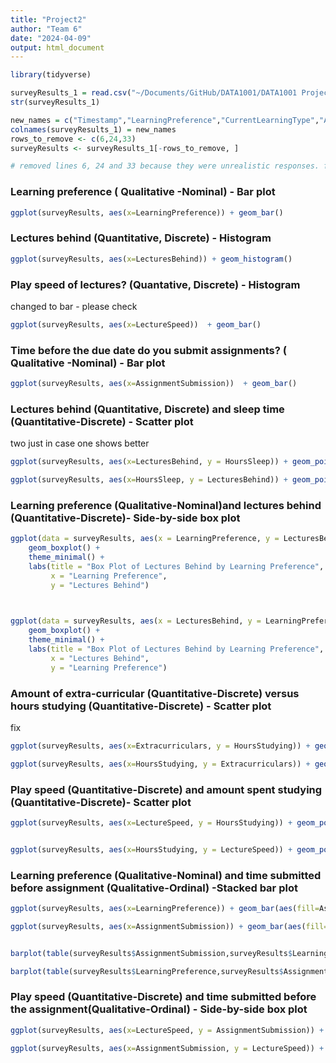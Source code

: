 ```yaml
---
title: "Project2"
author: "Team 6"
date: "2024-04-09"
output: html_document
---
```


```r
library(tidyverse)
```

```r

surveyResults_1 = read.csv("~/Documents/GitHub/DATA1001/DATA1001 Project responses with time - Sheet1 copy.csv")
str(surveyResults_1)
```
```r
new_names = c("Timestamp","LearningPreference","CurrentLearningType","AssignmentSubmission","LecturesBehind","LectureSpeed","WakeUp","Bedtime","HoursStudying","Extracurriculars","MealsDaily","HoursSleep")
colnames(surveyResults_1) = new_names
rows_to_remove <- c(6,24,33)
surveyResults <- surveyResults_1[-rows_to_remove, ]

# removed lines 6, 24 and 33 because they were unrealistic responses. for example: 840 hours of study in a day...

```

### Learning preference ( Qualitative -Nominal) - Bar plot
```r

ggplot(surveyResults, aes(x=LearningPreference)) + geom_bar()


```
### Lectures behind (Quantitative, Discrete) - Histogram
```r

ggplot(surveyResults, aes(x=LecturesBehind)) + geom_histogram()

```
### Play speed of lectures?  (Quantative, Discrete) - Histogram

changed to bar - please check
```r

ggplot(surveyResults, aes(x=LectureSpeed))  + geom_bar()

```
### Time before the due date do you submit assignments? ( Qualitative -Nominal) - Bar plot
```r
ggplot(surveyResults, aes(x=AssignmentSubmission))  + geom_bar()

```



### Lectures behind (Quantitative, Discrete) and sleep time (Quantitative-Discrete)  - Scatter plot
two just in case one shows better
```r

ggplot(surveyResults, aes(x=LecturesBehind, y = HoursSleep)) + geom_point()

ggplot(surveyResults, aes(x=HoursSleep, y = LecturesBehind)) + geom_point()
```
### Learning preference (Qualitative-Nominal)and lectures behind (Quantitative-Discrete)- Side-by-side box plot
```r

ggplot(data = surveyResults, aes(x = LearningPreference, y = LecturesBehind)) +
    geom_boxplot() +
    theme_minimal() +
    labs(title = "Box Plot of Lectures Behind by Learning Preference",
         x = "Learning Preference",
         y = "Lectures Behind")
       


ggplot(data = surveyResults, aes(x = LecturesBehind, y = LearningPreference)) +
    geom_boxplot() +
    theme_minimal() +
    labs(title = "Box Plot of Lectures Behind by Learning Preference",
         x = "Lectures Behind",
         y = "Learning Preference")


```
### Amount of extra-curricular  (Quantitative-Discrete) versus hours studying (Quantitative-Discrete) - Scatter plot

fix

```r


ggplot(surveyResults, aes(x=Extracurriculars, y = HoursStudying)) + geom_point()

ggplot(surveyResults, aes(x=HoursStudying, y = Extracurriculars)) + geom_point()
```

### Play speed (Quantitative-Discrete) and amount spent studying (Quantitative-Discrete)- Scatter plot
```r

ggplot(surveyResults, aes(x=LectureSpeed, y = HoursStudying)) + geom_point()


ggplot(surveyResults, aes(x=HoursStudying, y = LectureSpeed)) + geom_point()

```
### Learning preference (Qualitative-Nominal) and time submitted before assignment (Qualitative-Ordinal) -Stacked bar plot
```r

ggplot(surveyResults, aes(x=LearningPreference)) + geom_bar(aes(fill=AssignmentSubmission))

ggplot(surveyResults, aes(x=AssignmentSubmission)) + geom_bar(aes(fill=LearningPreference))


barplot(table(surveyResults$AssignmentSubmission,surveyResults$LearningPreference))

barplot(table(surveyResults$LearningPreference,surveyResults$AssignmentSubmission))


```
### Play speed (Quantitative-Discrete) and time submitted before the assignment(Qualitative-Ordinal) - Side-by-side box plot
```r

ggplot(surveyResults, aes(x=LectureSpeed, y = AssignmentSubmission)) + geom_boxplot()

ggplot(surveyResults, aes(x=AssignmentSubmission, y = LectureSpeed)) + geom_boxplot()


```
